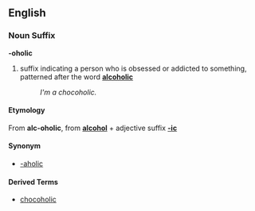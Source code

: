 ==English==
===Noun Suffix===
'''-oholic'''

# suffix indicating a person who is obsessed or addicted to something, patterned after the word '''[[alcoholic]]'''
#: ''I'm a chocoholic.''

====Etymology====
From '''alc-oholic''', from '''[[alcohol]]''' + adjective suffix '''[[-ic]]'''

====Synonym====
*[[-aholic]]

====Derived Terms====
*[[chocoholic]]